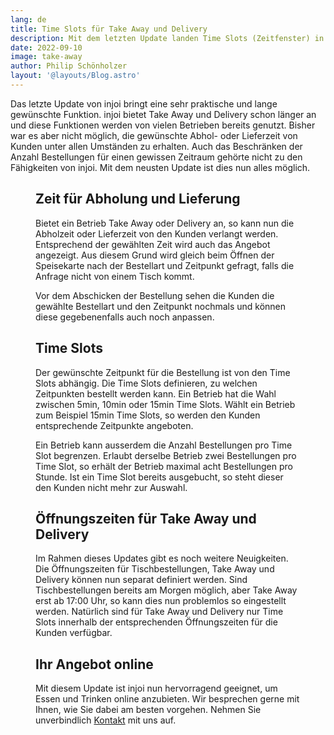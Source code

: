 ```yaml
---
lang: de
title: Time Slots für Take Away und Delivery
description: Mit dem letzten Update landen Time Slots (Zeitfenster) in injoi. Diese erlauben es Kunden, die Abhol- und Lieferzeit für Bestellungen zu wählen. Ausserdem ist es damit möglich, die Anzahl Bestellungen pro Time Slot zu begrenzen.
date: 2022-09-10
image: take-away
author: Philip Schönholzer
layout: '@layouts/Blog.astro'
---
```



Das letzte Update von injoi bringt eine sehr praktische und lange gewünschte Funktion. injoi bietet Take Away und Delivery schon länger an und diese Funktionen werden von vielen Betrieben bereits genutzt. Bisher war es aber nicht möglich, die gewünschte Abhol- oder Lieferzeit von Kunden unter allen Umständen zu erhalten. Auch das Beschränken der Anzahl Bestellungen für einen gewissen Zeitraum gehörte nicht zu den Fähigkeiten von injoi. Mit dem neusten Update ist dies nun alles möglich.

<Figure
  src={import('./time-slots.png')}
  caption="Abhol- oder Lieferzeit wählen."
  size="medium"
/>

## Zeit für Abholung und Lieferung

Bietet ein Betrieb Take Away oder Delivery an, so kann nun die Abholzeit oder Lieferzeit von den Kunden verlangt werden. Entsprechend der gewählten Zeit wird auch das Angebot angezeigt. Aus diesem Grund wird gleich beim Öffnen der Speisekarte nach der Bestellart und Zeitpunkt gefragt, falls die Anfrage nicht von einem Tisch kommt.

Vor dem Abschicken der Bestellung sehen die Kunden die gewählte Bestellart und den Zeitpunkt nochmals und können diese gegebenenfalls auch noch anpassen.

## Time Slots

Der gewünschte Zeitpunkt für die Bestellung ist von den Time Slots abhängig. Die Time Slots definieren, zu welchen Zeitpunkten bestellt werden kann. Ein Betrieb hat die Wahl zwischen 5min, 10min oder 15min Time Slots. Wählt ein Betrieb zum Beispiel 15min Time Slots, so werden den Kunden entsprechende Zeitpunkte angeboten.

Ein Betrieb kann ausserdem die Anzahl Bestellungen pro Time Slot begrenzen. Erlaubt derselbe Betrieb zwei Bestellungen pro Time Slot, so erhält der Betrieb maximal acht Bestellungen pro Stunde. Ist ein Time Slot bereits ausgebucht, so steht dieser den Kunden nicht mehr zur Auswahl.

## Öffnungszeiten für Take Away und Delivery

Im Rahmen dieses Updates gibt es noch weitere Neuigkeiten. Die Öffnungszeiten für Tischbestellungen, Take Away und Delivery können nun separat definiert werden. Sind Tischbestellungen bereits am Morgen möglich, aber Take Away erst ab 17:00 Uhr, so kann dies nun problemlos so eingestellt werden. Natürlich sind für Take Away und Delivery nur Time Slots innerhalb der entsprechenden Öffnungszeiten für die Kunden verfügbar.

## Ihr Angebot online

Mit diesem Update ist injoi nun hervorragend geeignet, um Essen und Trinken online anzubieten. Wir besprechen gerne mit Ihnen, wie Sie dabei am besten vorgehen. Nehmen Sie unverbindlich [Kontakt](/de/kontakt/) mit uns auf.
